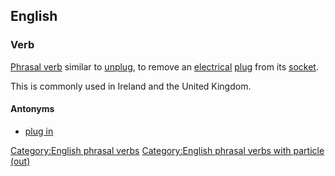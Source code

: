 ==English==

===Verb===
{{head|en|verb|head=[[plug]] [[out]]}}

[[Phrasal verb]] similar to [[unplug]], to remove an [[electrical]] [[plug]] from its [[socket]].

This is commonly used in Ireland and the United Kingdom.

====Antonyms====
* [[plug in]]

[[Category:English phrasal verbs]]
[[Category:English phrasal verbs with particle (out)]]